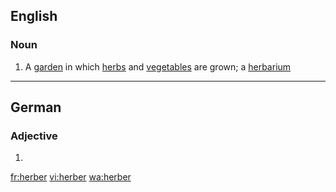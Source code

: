 ==English==

===Noun===
{{en-noun}}

# {{context|rare|lang=en}} A [[garden]] in which [[herb]]s and [[vegetable]]s are grown; a [[herbarium]]

----

==German==

===Adjective===
{{head|de|adjective form}}

# {{inflected form of|herb|lang=de}}

[[fr:herber]]
[[vi:herber]]
[[wa:herber]]